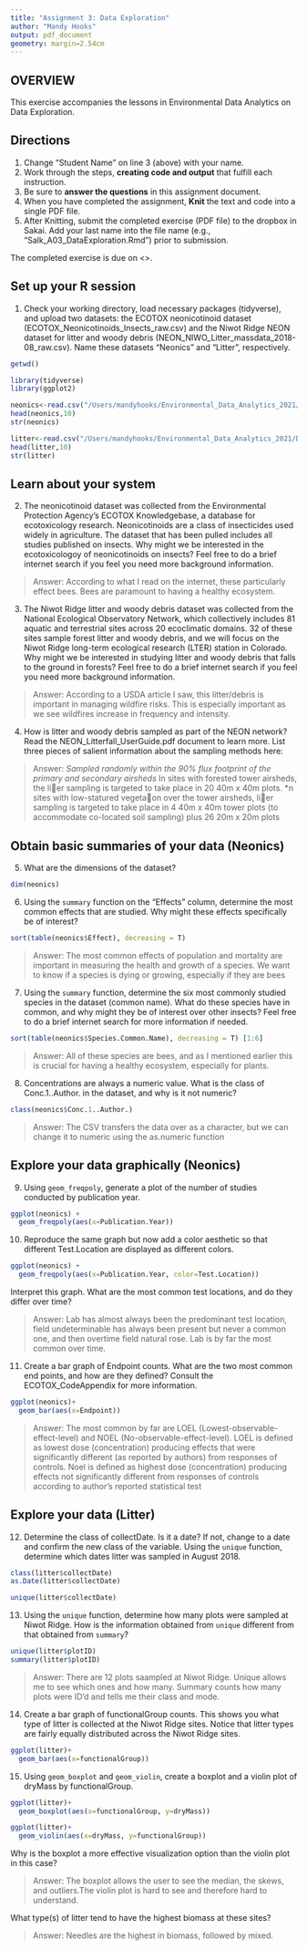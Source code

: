```yaml
---
title: "Assignment 3: Data Exploration"
author: "Mandy Hooks"
output: pdf_document
geometry: margin=2.54cm
---
```


## OVERVIEW

This exercise accompanies the lessons in Environmental Data Analytics on Data Exploration. 

## Directions
1. Change "Student Name" on line 3 (above) with your name.
2. Work through the steps, **creating code and output** that fulfill each instruction.
3. Be sure to **answer the questions** in this assignment document.
4. When you have completed the assignment, **Knit** the text and code into a single PDF file.
5. After Knitting, submit the completed exercise (PDF file) to the dropbox in Sakai. Add your last name into the file name (e.g., "Salk_A03_DataExploration.Rmd") prior to submission.

The completed exercise is due on <>.


## Set up your R session

1. Check your working directory, load necessary packages (tidyverse), and upload two datasets: the ECOTOX neonicotinoid dataset (ECOTOX_Neonicotinoids_Insects_raw.csv) and the Niwot Ridge NEON dataset for litter and woody debris (NEON_NIWO_Litter_massdata_2018-08_raw.csv). Name these datasets "Neonics" and "Litter", respectively. 
```r
getwd()
```

```r
library(tidyverse)
library(ggplot2)

neonics<-read.csv("/Users/mandyhooks/Environmental_Data_Analytics_2021/Data/Raw/ECOTOX_Neonicotinoids_Insects_raw.csv")
head(neonics,10)
str(neonics)

litter<-read.csv("/Users/mandyhooks/Environmental_Data_Analytics_2021/Data/Raw/NEON_NIWO_Litter_massdata_2018-08_raw.csv")
head(litter,10)
str(litter)
```

## Learn about your system

2. The neonicotinoid dataset was collected from the Environmental Protection Agency's ECOTOX Knowledgebase, a database for ecotoxicology research. Neonicotinoids are a class of insecticides used widely in agriculture. The dataset that has been pulled includes all studies published on insects. Why might we be interested in the ecotoxicologoy of neonicotinoids on insects? Feel free to do a brief internet search if you feel you need more background information. 

> Answer: According to what I read on the internet, these particularly effect bees. Bees are paramount to having a healthy ecosystem.

3. The Niwot Ridge litter and woody debris dataset was collected from the National Ecological Observatory Network, which collectively includes 81 aquatic and terrestrial sites across 20 ecoclimatic domains. 32 of these sites sample forest litter and woody debris, and we will focus on the Niwot Ridge long-term ecological research (LTER) station in Colorado. Why might we be interested in studying litter and woody debris that falls to the ground in forests? Feel free to do a brief internet search if you feel you need more background information. 

> Answer: According to a USDA article I saw, this litter/debris is important in managing wildfire risks. This is especially important as we see wildfires increase in frequency and intensity.

4. How is litter and woody debris sampled as part of the NEON network? Read the NEON_Litterfall_UserGuide.pdf document to learn more. List three pieces of salient information about the sampling methods here: 

> Answer: 
*Sampled randomly within the 90% flux footprint of the primary and secondary airsheds
*In sites with forested tower airsheds, the li􏰀er sampling is targeted to take place in 20 40m x 40m plots.
*n sites with low-statured vegeta􏰁on over the tower airsheds, li􏰀er sampling is targeted to take place in 4 40m x 40m tower plots (to accommodate co-located soil sampling) plus 26 20m x 20m plots



## Obtain basic summaries of your data (Neonics)

5. What are the dimensions of the dataset?

```r
dim(neonics)
```

6. Using the `summary` function on the "Effects" column, determine the most common effects that are studied. Why might these effects specifically be of interest?
```r
sort(table(neonics$Effect), decreasing = T)
```

> Answer: The most common effects of population and mortality are important in measuring the health and growth of a species. We want to know if a species is dying or growing, especially if they are bees

7. Using the `summary` function, determine the six most commonly studied species in the dataset (common name). What do these species have in common, and why might they be of interest over other insects? Feel free to do a brief internet search for more information if needed.

```r
sort(table(neonics$Species.Common.Name), decreasing = T) [1:6]
```

> Answer: All of these species are bees, and as I mentioned earlier this is crucial for having a healthy ecosystem, especially for plants. 

8. Concentrations are always a numeric value. What is the class of Conc.1..Author. in the dataset, and why is it not numeric?

```r
class(neonics$Conc.1..Author.)
```

> Answer: The CSV transfers the data over as a character, but we can change it to numeric using the as.numeric function

## Explore your data graphically (Neonics)

9. Using `geom_freqpoly`, generate a plot of the number of studies conducted by publication year. 
```r
ggplot(neonics) +
  geom_freqpoly(aes(x=Publication.Year))
```

10. Reproduce the same graph but now add a color aesthetic so that different Test.Location are displayed as different colors.
```r
ggplot(neonics) +
  geom_freqpoly(aes(x=Publication.Year, color=Test.Location))
```

Interpret this graph. What are the most common test locations, and do they differ over time?

> Answer: Lab has almost always been the predominant test location, field undeterminable has always been present but never a common one, and then overtime field natural rose. Lab is by far the most common over time.

11. Create a bar graph of Endpoint counts. What are the two most common end points, and how are they defined? Consult the ECOTOX_CodeAppendix for more information. 

```r
ggplot(neonics)+
  geom_bar(aes(x=Endpoint))
```

> Answer: The most common by far are LOEL (Lowest-observable-effect-level) and NOEL (No-observable-effect-level). LOEL is defined as lowest dose (concentration) producing effects that were significantly different (as reported by authors) from responses of controls. Noel is defined as highest dose (concentration) producing effects not significantly different from responses of controls according to author's reported statistical test


## Explore your data (Litter)

12. Determine the class of collectDate. Is it a date? If not, change to a date and confirm the new class of the variable. Using the `unique` function, determine which dates litter was sampled in August 2018. 
```r
class(litter$collectDate)
as.Date(litter$collectDate)
```
```r
unique(litter$collectDate)
```


13. Using the `unique` function, determine how many plots were sampled at Niwot Ridge. How is the information obtained from `unique` different from that obtained from `summary`?

```r
unique(litter$plotID)
summary(litter$plotID)
```

> Answer: There are 12 plots saampled at Niwot Ridge. Unique allows me to see which ones and how many. Summary counts how many plots were ID'd and tells me their class and mode.

14. Create a bar graph of functionalGroup counts. This shows you what type of litter is collected at the Niwot Ridge sites. Notice that litter types are fairly equally distributed across the Niwot Ridge sites.
```r
ggplot(litter)+
  geom_bar(aes(x=functionalGroup))
```

15. Using `geom_boxplot` and `geom_violin`, create a boxplot and a violin plot of dryMass by functionalGroup. 
```r
ggplot(litter)+
  geom_boxplot(aes(x=functionalGroup, y=dryMass))

ggplot(litter)+
  geom_violin(aes(x=dryMass, y=functionalGroup))
```

Why is the boxplot a more effective visualization option than the violin plot in this case?

> Answer: The boxplot allows the user to see the median, the skews, and outliers.The violin plot is hard to see and therefore hard to understand.

What type(s) of litter tend to have the highest biomass at these sites? 

> Answer: Needles are the highest in biomass, followed by mixed.